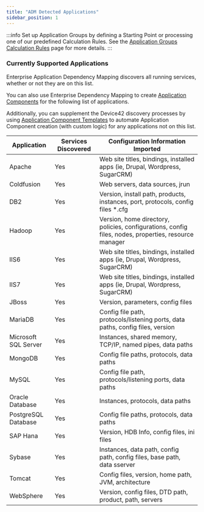 ```yaml
---
title: "ADM Detected Applications"
sidebar_position: 1
---
```


:::info
Set up Application Groups by defining a Starting Point or processing one of our predefined Calculation Rules. See the [Application Groups Calculation Rules](/apps/application-groups/calculation-rules) page for more details.
:::

### Currently Supported Applications

Enterprise Application Dependency Mapping discovers all running services, whether or not they are on this list.

You can also use Enterprise Dependency Mapping to create [Application Components](/apps/application-components) for the following list of applications.

Additionally, you can supplement the Device42 discovery processes by using [Application Component Templates](apps/application-components/application-component-templates.mdx) to automate Application Component creation (with custom logic) for any applications not on this list.

| Application | Services Discovered | Configuration Information Imported |
| --- | --- | --- |
| Apache | Yes | Web site titles, bindings, installed apps (ie, Drupal, Wordpress, SugarCRM) |
| Coldfusion | Yes | Web servers, data sources, jrun |
| DB2 | Yes | Version, install path, products, instances, port, protocols, config files \*.cfg |
| Hadoop | Yes | Version, home directory, policies, configurations, config files, nodes, properties, resource manager |
| IIS6 | Yes | Web site titles, bindings, installed apps (ie, Drupal, Wordpress, SugarCRM) |
| IIS7 | Yes | Web site titles, bindings, installed apps (ie, Drupal, Wordpress, SugarCRM) |
| JBoss | Yes | Version, parameters, config files |
| MariaDB | Yes | Config file path, protocols/listening ports, data paths, config files, version |
| Microsoft SQL Server | Yes | Instances, shared memory, TCP/IP, named pipes, data paths |
| MongoDB | Yes | Config file paths, protocols, data paths |
| MySQL | Yes | Config file path, protocols/listening ports, data paths |
| Oracle Database | Yes | Instances, protocols, data paths |
| PostgreSQL Database | Yes | Config file paths, protocols, data paths |
| SAP Hana | Yes | Version, HDB Info, config files, ini files |
| Sybase | Yes | Instances, data path, config path, config files, base path, data sserver |
| Tomcat | Yes | Config files, version, home path, JVM, architecture |
| WebSphere | Yes | Version, config files, DTD path, product, path, servers |
